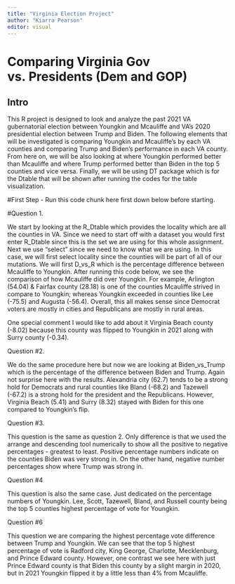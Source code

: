 ```yaml
---
title: "Virginia Election Project"
author: "Kiarra Pearson"
editor: visual
---
```


# Comparing Virginia Gov vs. Presidents (Dem and GOP)

## Intro

This R project is designed to look and analyze the past 2021 VA gubernatorial election between Youngkin and Mcauliffe and VA’s 2020 presidential election between Trump and Biden. The following elements that will be investigated is comparing Youngkin and Mcauliffe’s by each VA counties and comparing Trump and Biden’s performance in each VA county. From here on, we will be also looking at where Youngkin performed better than Mcauliffe and where Trump performed better than Biden in the top 5 counties and vice versa. Finally, we will be using DT package which is for the Dtable that will be shown after running the codes for the table visualization.

#First Step - Run this code chunk here first down below before starting.


#Question 1.

We start by looking at the R_Dtable which provides the locality which are all the counties in VA. Since we need to start off with a dataset you would first enter R_Dtable since this is the set we are using for this whole assignment. Next we use “select” since we need to know what we are using. In this case, we will first select locality since the counties will be part of all of our mutations. We will first D_vs_R which is the percentage difference between Mcauliffe to Youngkin. After running this code below, we see the comparison of how Mcauliffe did over Youngkin. For example, Arlington (54.04) & Fairfax county (28.18) is one of the counties Mcauliffe strived in compare to Youngkin; whereas Youngkin exceeded in counties like Lee (-75.5) and Augusta (-56.4). Overall, this all makes sense since Democrat voters are mostly in cities and Republicans are mostly in rural areas.

One special comment I would like to add about it Virginia Beach county (-8.02) because this county was flipped to Youngkin in 2021 along with Surry county (-0.34).


Question #2.

We do the same procedure here but now we are looking at Biden_vs_Trump which is the percentage of the difference between Biden and Trump. Again not surprise here with the results. Alexandria city (62.7) tends to be a strong hold for Democrats and rural counties like Bland (-68.2) and Tazewell (-67.2) is a strong hold for the president and the Republicans. However, Virginia Beach (5.41) and Surry (8.32) stayed with Biden for this one compared to Youngkin’s flip.


Question #3.

This question is the same as question 2. Only difference is that we used the arrange and descending tool numerically to show all the positive to negative percentages - greatest to least. Positive percentage numbers indicate on the counties Biden was very strong in. On the other hand, negative number percentages show where Trump was strong in.


Question #4

This question is also the same case. Just dedicated on the percentage numbers of Youngkin. Lee, Scott, Tazewell, Bland, and Russell county being the top 5 counties highest percentage of vote for Youngkin.


Question #6

This question we are comparing the highest percentage vote difference between Trump and Youngkin. We can see that the top 5 highest percentage of vote is Radford city, King George, Charlotte, Mecklenburg, and Prince Edward county. However, one contrast we see here with just Prince Edward county is that Biden this county by a slight margin in 2020, but in 2021 Youngkin flipped it by a little less than 4% from Mcauliffe.




